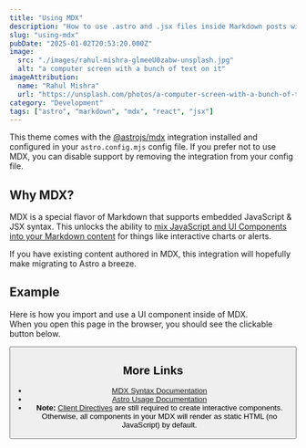 ```yaml
---
title: "Using MDX"
description: "How to use .astro and .jsx files inside Markdown posts with MDX."
slug: "using-mdx"
pubDate: "2025-01-02T20:53:20.000Z"
image:
  src: "./images/rahul-mishra-glmeeU0zabw-unsplash.jpg"
  alt: "a computer screen with a bunch of text on it"
imageAttribution:
  name: "Rahul Mishra"
  url: "https://unsplash.com/photos/a-computer-screen-with-a-bunch-of-text-on-it-glmeeU0zabw"
category: "Development"
tags: ["astro", "markdown", "mdx", "react", "jsx"]
---
```


This theme comes with the [@astrojs/mdx](https://docs.astro.build/en/guides/integrations-guide/mdx/) integration installed and configured in your `astro.config.mjs` config file. If you prefer not to use MDX, you can disable support by removing the integration from your config file.

## Why MDX?

MDX is a special flavor of Markdown that supports embedded JavaScript & JSX syntax. This unlocks the ability to [mix JavaScript and UI Components into your Markdown content](https://docs.astro.build/en/guides/markdown-content/#mdx-features) for things like interactive charts or alerts.

If you have existing content authored in MDX, this integration will hopefully make migrating to Astro a breeze.

## Example

Here is how you import and use a UI component inside of MDX.  
When you open this page in the browser, you should see the clickable button below.


<Button buttonStyle="primary" href="/deadlink" text="Button component" icon="ri:arrow-left-line" iconSize={21} iconReverse={true} class="w-fit mr-auto"/>

## More Links

- [MDX Syntax Documentation](https://mdxjs.com/docs/what-is-mdx)
- [Astro Usage Documentation](https://docs.astro.build/en/guides/markdown-content/#markdown-and-mdx-pages)
- **Note:** [Client Directives](https://docs.astro.build/en/reference/directives-reference/#client-directives) are still required to create interactive components. Otherwise, all components in your MDX will render as static HTML (no JavaScript) by default.
